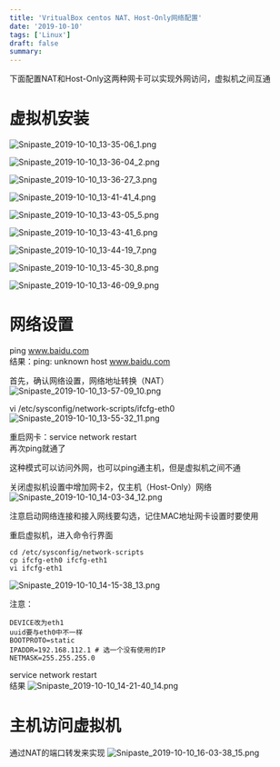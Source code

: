 ```yaml
---
title: 'VritualBox centos NAT、Host-Only网络配置'
date: '2019-10-10'
tags: ['Linux']
draft: false
summary: 
---
```


下面配置NAT和Host-Only这两种网卡可以实现外网访问，虚拟机之间互通

# 虚拟机安装
![Snipaste_2019-10-10_13-35-06_1.png](https://www.ningto.com/upload/Snipaste_2019-10-10_13-35-06_1.png)

![Snipaste_2019-10-10_13-36-04_2.png](https://www.ningto.com/upload/Snipaste_2019-10-10_13-36-04_2.png)

![Snipaste_2019-10-10_13-36-27_3.png](https://www.ningto.com/upload/Snipaste_2019-10-10_13-36-27_3.png)

![Snipaste_2019-10-10_13-41-41_4.png](https://www.ningto.com/upload/Snipaste_2019-10-10_13-41-41_4.png)

![Snipaste_2019-10-10_13-43-05_5.png](https://www.ningto.com/upload/Snipaste_2019-10-10_13-43-05_5.png)

![Snipaste_2019-10-10_13-43-41_6.png](https://www.ningto.com/upload/Snipaste_2019-10-10_13-43-41_6.png)

![Snipaste_2019-10-10_13-44-19_7.png](https://www.ningto.com/upload/Snipaste_2019-10-10_13-44-19_7.png)

![Snipaste_2019-10-10_13-45-30_8.png](https://www.ningto.com/upload/Snipaste_2019-10-10_13-45-30_8.png)

![Snipaste_2019-10-10_13-46-09_9.png](https://www.ningto.com/upload/Snipaste_2019-10-10_13-46-09_9.png)

# 网络设置
ping www.baidu.com  
结果：ping: unknown host www.baidu.com  

首先，确认网络设置，网络地址转换（NAT）
![Snipaste_2019-10-10_13-57-09_10.png](https://www.ningto.com/upload/Snipaste_2019-10-10_13-57-09_10.png)

vi /etc/sysconfig/network-scripts/ifcfg-eth0
![Snipaste_2019-10-10_13-55-32_11.png](https://www.ningto.com/upload/Snipaste_2019-10-10_13-55-32_11.png)

重启网卡：service network restart  
再次ping就通了

这种模式可以访问外网，也可以ping通主机，但是虚拟机之间不通


关闭虚拟机设置中增加网卡2，仅主机（Host-Only）网络
![Snipaste_2019-10-10_14-03-34_12.png](https://www.ningto.com/upload/Snipaste_2019-10-10_14-03-34_12.png)

注意启动网络连接和接入网线要勾选，记住MAC地址网卡设置时要使用

重启虚拟机，进入命令行界面
```
cd /etc/sysconfig/network-scripts
cp ifcfg-eth0 ifcfg-eth1
vi ifcfg-eth1
```
![Snipaste_2019-10-10_14-15-38_13.png](https://www.ningto.com/upload/Snipaste_2019-10-10_14-15-38_13.png)

注意：  
```
DEVICE改为eth1
uuid要与eth0中不一样
BOOTPROTO=static
IPADDR=192.168.112.1 # 选一个没有使用的IP
NETMASK=255.255.255.0
```

service network restart  
结果
![Snipaste_2019-10-10_14-21-40_14.png](https://www.ningto.com/upload/Snipaste_2019-10-10_14-21-40_14.png)

# 主机访问虚拟机
通过NAT的端口转发来实现
![Snipaste_2019-10-10_16-03-38_15.png](https://www.ningto.com/upload/Snipaste_2019-10-10_16-03-38_15.png)